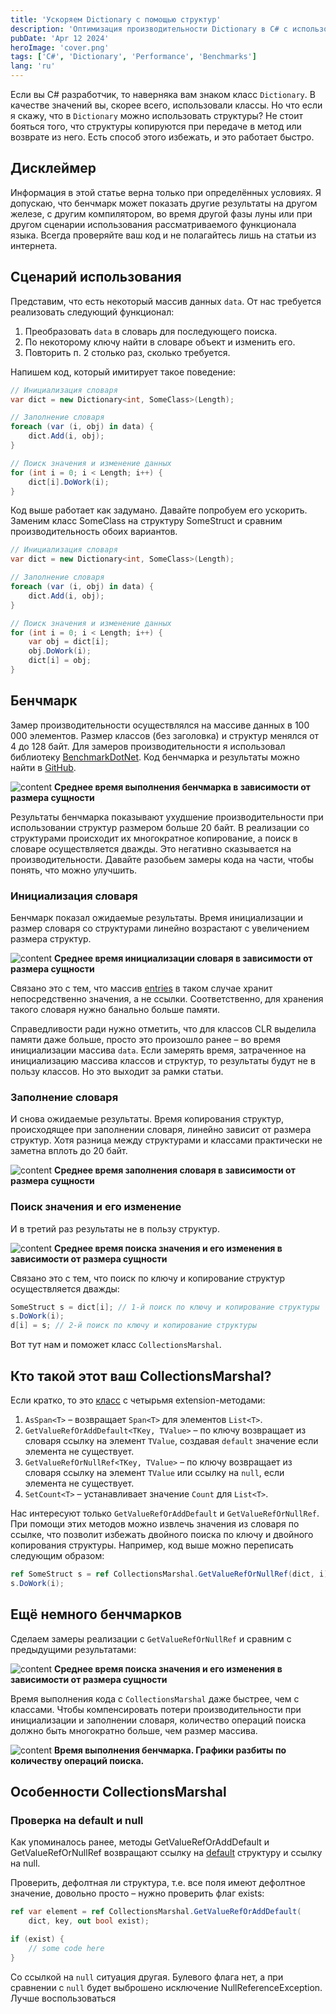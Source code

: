 ```yaml
---
title: 'Ускоряем Dictionary с помощью структур'
description: 'Оптимизация производительности Dictionary в C# с использованием структур и CollectionsMarshal'
pubDate: 'Apr 12 2024'
heroImage: 'cover.png'
tags: ['C#', 'Dictionary', 'Performance', 'Benchmarks']
lang: 'ru'
---
```



Если вы C# разработчик, то наверняка вам знаком класс `Dictionary`. В качестве значений вы, скорее всего, использовали классы. Но что если я скажу, что в `Dictionary` можно использовать структуры? Не стоит бояться того, что структуры копируются при передаче в метод или возврате из него. Есть способ этого избежать, и это работает быстро.

## Дисклеймер

Информация в этой статье верна только при определённых условиях. Я допускаю, что бенчмарк может показать другие результаты на другом железе, с другим компилятором, во время другой фазы луны или при другом сценарии использования рассматриваемого функционала языка. Всегда проверяйте ваш код и не полагайтесь лишь на статьи из интернета.

## Сценарий использования

Представим, что есть некоторый массив данных `data`. От нас требуется реализовать следующий функционал:

1. Преобразовать `data` в словарь для последующего поиска.  
2. По некоторому ключу найти в словаре объект и изменить его.  
3. Повторить п. 2 столько раз, сколько требуется.

Напишем код, который имитирует такое поведение:

``` cs
// Инициализация словаря  
var dict = new Dictionary<int, SomeClass>(Length);

// Заполнение словаря  
foreach (var (i, obj) in data) {  
    dict.Add(i, obj);  
}

// Поиск значения и изменение данных  
for (int i = 0; i < Length; i++) {  
    dict[i].DoWork(i);  
}
```

Код выше работает как задумано. Давайте попробуем его ускорить. Заменим класс SomeClass на структуру SomeStruct и сравним производительность обоих вариантов.

``` cs
// Инициализация словаря  
var dict = new Dictionary<int, SomeClass>(Length);

// Заполнение словаря  
foreach (var (i, obj) in data) {  
    dict.Add(i, obj);  
}

// Поиск значения и изменение данных  
for (int i = 0; i < Length; i++) {  
    var obj = dict[i];  
    obj.DoWork(i);  
    dict[i] = obj;  
}
```

## Бенчмарк

Замер производительности осуществлялся на массиве данных в 100 000 элементов. Размер классов (без заголовка) и структур менялся от 4 до 128 байт. Для замеров производительности я использовал библиотеку [BenchmarkDotNet](https://github.com/dotnet/BenchmarkDotNet). Код бенчмарка и результаты можно найти в [GitHub](https://github.com/alexeyfv/speed-up-the-dictionary).

<Image src={image01} alt="content" />
<strong>Среднее время выполнения бенчмарка в зависимости от размера сущности</strong>

Результаты бенчмарка показывают ухудшение производительности при использовании структур размером больше 20 байт. В реализации со структурами происходит их многократное копирование, а поиск в словаре осуществляется дважды. Это негативно сказывается на производительности. Давайте разобьем замеры кода на части, чтобы понять, что можно улучшить.

### Инициализация словаря

Бенчмарк показал ожидаемые результаты. Время инициализации и размер словаря со структурами линейно возрастают с увеличением размера структур.

<Image src={image02} alt="content" />
<strong>
Среднее время инициализации словаря в зависимости от размера сущности
</strong>

Связано это с тем, что массив [entries](https://github.com/dotnet/runtime/blob/552b5e9b3249e61f87ac5cc73976c55b104971de/src/libraries/System.Private.CoreLib/src/System/Collections/Generic/Dictionary.cs#L27) в таком случае хранит непосредственно значения, а не ссылки. Соответственно, для хранения такого словаря нужно банально больше памяти.

Справедливости ради нужно отметить, что для классов CLR выделила памяти даже больше, просто это произошло ранее – во время инициализации массива `data`. Если замерять время, затраченное на инициализацию массива классов и структур, то результаты будут не в пользу классов. Но это выходит за рамки статьи.

### Заполнение словаря

И снова ожидаемые результаты. Время копирования структур, происходящее при заполнении словаря, линейно зависит от размера структур. Хотя разница между структурами и классами практически не заметна вплоть до 20 байт.

<Image src={image03} alt="content" />
<strong>
Среднее время заполнения словаря в зависимости от размера сущности
</strong>

### Поиск значения и его изменение

И в третий раз результаты не в пользу структур.

<Image src={image04} alt="content" />
<strong>
Среднее время поиска значения и его изменения в зависимости от размера сущности
</strong>

Связано это с тем, что поиск по ключу и копирование структур осуществляется дважды:

``` cs
SomeStruct s = dict[i]; // 1-й поиск по ключу и копирование структуры  
s.DoWork(i);  
d[i] = s; // 2-й поиск по ключу и копирование структуры
```

Вот тут нам и поможет класс `CollectionsMarshal`.

## Кто такой этот ваш CollectionsMarshal?

Если кратко, то это [класс](https://learn.microsoft.com/en-us/dotnet/api/system.runtime.interopservices.collectionsmarshal) с четырьмя extension-методами:

1. `AsSpan<T>` – возвращает `Span<T>` для элементов `List<T>`.  
2. `GetValueRefOrAddDefault<TKey, TValue>` – по ключу возвращает из словаря ссылку на элемент `TValue`, создавая `default` значение если элемента не существует.  
3. `GetValueRefOrNullRef<TKey, TValue>` – по ключу возвращает из словаря ссылку на элемент `TValue` или ссылку на `null`, если элемента не существует.  
4. `SetCount<T>` – устанавливает значение `Count` для `List<T>`.

Нас интересуют только `GetValueRefOrAddDefault` и `GetValueRefOrNullRef`. При помощи этих методов можно извлечь значения из словаря по ссылке, что позволит избежать двойного поиска по ключу и двойного копирования структуры. Например, код выше можно переписать следующим образом:

``` cs
ref SomeStruct s = ref CollectionsMarshal.GetValueRefOrNullRef(dict, i);  
s.DoWork(i);
```

## Ещё немного бенчмарков

Сделаем замеры реализации с `GetValueRefOrNullRef` и сравним с предыдущими результатами:

<Image src={image05} alt="content" />
<strong>
Среднее время поиска значения и его изменения в зависимости от размера сущности
</strong>

Время выполнения кода с `CollectionsMarshal` даже быстрее, чем с классами. Чтобы компенсировать потери производительности при инициализации и заполнении словаря, количество операций поиска должно быть многократно больше, чем размер массива.

<Image src={image06} alt="content" />
<strong>
Время выполнения бенчмарка. Графики разбиты по количеству операций поиска.
</strong>

## Особенности CollectionsMarshal

### Проверка на default и null

Как упоминалось ранее, методы GetValueRefOrAddDefault и GetValueRefOrNullRef возвращают ссылку на [default](https://learn.microsoft.com/en-us/dotnet/csharp/language-reference/operators/default#default-literal) структуру и ссылку на null.

Проверить, дефолтная ли структура, т.е. все поля имеют дефолтное значение, довольно просто – нужно проверить флаг exists:

``` cs
ref var element = ref CollectionsMarshal.GetValueRefOrAddDefault(  
    dict, key, out bool exist);

if (exist) {  
    // some code here  
} 
```

Со ссылкой на `null` ситуация другая. Булевого флага нет, а при сравнении с `null` будет выброшено исключение NullReferenceException. Лучше воспользоваться
